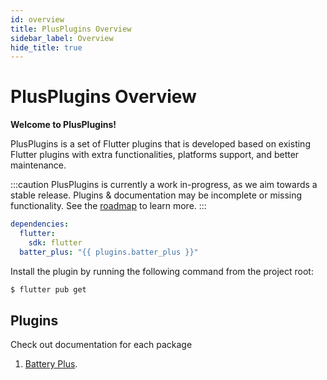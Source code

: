 ```yaml
---
id: overview
title: PlusPlugins Overview
sidebar_label: Overview
hide_title: true
---
```


<h1 style={{ textAlign: "center", marginBottom: "4rem" }}>
PlusPlugins Overview
</h1>

**Welcome to PlusPlugins!**

PlusPlugins is a set of Flutter plugins that is developed based on existing Flutter plugins with extra functionalities, platforms support, and better maintenance.

:::caution
PlusPlugins is currently a work in-progress, as we aim towards a stable release. Plugins & documentation may be incomplete
or missing functionality. See the [roadmap](https://github.com/fluttercommunity/plus_plugins/issues/12) to learn more.
:::

```yaml {4} title="pubspec.yaml"
dependencies:
  flutter:
    sdk: flutter
  batter_plus: "{{ plugins.batter_plus }}"
```

Install the plugin by running the following command from the project root:

```bash
$ flutter pub get
```

## Plugins

Check out documentation for each package

1. [Battery Plus](battery/overview).
